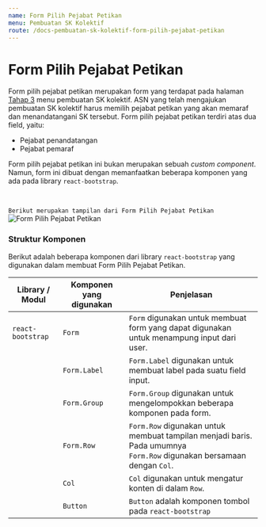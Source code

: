```yaml
---
name: Form Pilih Pejabat Petikan
menu: Pembuatan SK Kolektif
route: /docs-pembuatan-sk-kolektif-form-pilih-pejabat-petikan
---
```


# Form Pilih Pejabat Petikan

Form pilih pejabat petikan merupakan form yang terdapat pada halaman [Tahap 3](/docs-pembuatan-sk-kolektif-step-three "title") menu pembuatan SK kolektif.
ASN yang telah mengajukan pembuatan SK kolektif harus memilih pejabat petikan yang akan memaraf dan menandatangani SK tersebut. Form pilih pejabat petikan terdiri atas dua field, yaitu:
* Pejabat penandatangan
* Pejabat pemaraf

Form pilih pejabat petikan ini bukan merupakan sebuah *custom component*. Namun, form ini dibuat dengan memanfaatkan beberapa komponen yang ada pada library `react-bootstrap`.

<br/>

```Berikut merupakan tampilan dari Form Pilih Pejabat Petikan```
![Form Pilih Pejabat Petikan](../../src/img/pembuatan-SK-Kolektif/FormPilihPejabatPetikan.jpeg)

### Struktur Komponen

Berikut adalah beberapa komponen dari library `react-bootstrap` yang digunakan dalam membuat Form Pilih Pejabat Petikan.

| Library / Modul   | Komponen yang digunakan | Penjelasan                                                                                                                                   |
| ----------------- | ----------------------- | -------------------------------------------------------------------------------------------------------------------------------------------- |
| `react-bootstrap` | `Form`                  | `Form` digunakan untuk membuat form yang dapat digunakan <br/> untuk menampung input dari user.                                              |
|                   | `Form.Label`            | `Form.Label` digunakan untuk membuat label pada suatu field input.                                                                           |
|                   | `Form.Group`            | `Form.Group` digunakan untuk mengelompokkan beberapa komponen pada form.                                                                     |
|                   | `Form.Row`              | `Form.Row` digunakan untuk membuat tampilan menjadi baris. Pada umumnya <br/> `Form.Row` digunakan bersamaan dengan `Col`.                   |
|                   | `Col`                   | `Col` digunakan untuk mengatur konten di dalam `Row`.                                                                                        |
|                   | `Button`                | `Button` adalah komponen tombol pada `react-bootstrap`                                                                                       |
